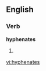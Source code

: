 
==English==

===Verb===
'''hyphenates'''

# {{third-person singular of|[[hyphenate]]}}

[[vi:hyphenates]]